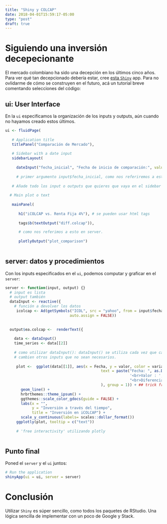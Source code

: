 ```yaml
---
title: "Shiny y COLCAP"
date: 2018-04-01T15:59:17-05:00
type: "post"
draft: true
---
```


# Siguiendo una inversión decepecionante

El mercado colombiano ha sido una decepción en los últimos cinco años. Para ver qué tan decepcionado debería estar, cree [esta `Shiny`](https://davidsalazarvergara.shinyapps.io/ComparacionMercado/) app. Para no ovlidarme de cómo se construyen en el futuro, acá un tutorial breve comentando selecciones del código: 

## ui: User Interface

En la `ui` especificamos la organización de los inputs y outputs, aún cuando no hayamos creado estos últimos. 

```r
ui <- fluidPage(
   
   # Application title
   titlePanel("Comparación de Mercado"),
   
   # Sidebar with a date input
   sidebarLayout( 
     
     dateInput("fecha_inicial", "Fecha de inicio de comparación:", value = "2013-01-01")
     
     # primer argumento input$fecha_inicial, como nos referiremos a esto en server. 
     
   # Añade todo los input o outputs que quieres que vaya en el sidebar
     
  # Main plot o text 
     
   mainPanel(
     
      h1("iCOLCAP vs. Renta Fija 4%"), # se pueden usar html tags
      
      tags$b(textOutput("diff.colcap")),

      # como nos referimos a esto en server. 
        
      plotlyOutput("plot_comparison")
      
```

## server: datos y procedimientos

Con los inputs especificados en el `ui`, podemos computar y graficar en el `server`:

```r
server <- function(input, output) {}
  # input es lista
  # output también 
  dataInput <- reactive({
    # función a devolver los datos 
     icolcap <- Ad(getSymbols("ICOL", src = "yahoo", from = input$fecha_inicial, to = input$fecha_final, 
                             auto.assign = FALSE))
     
     
  output$ea.colcap <-  renderText({
    
    data <- dataInput()
    time_series <- data[[2]]
    
    # como utilizar dataInput(): dataInput() se utiliza cada vez que cambien inputs. no cada vez que 
    # cambien otros inputs que no sean necesarios.
    
     plot <-  ggplot(data[[1]], aes(x = Fecha, y = valor, color = variable,
                                           text = paste("Fecha: ", as.Date(Fecha),
                                                        '<br>Valor : ', dollar_d(valor),
                                                        "<br>Diferencia :", dollar_d(diff)
                                           ), group = 1)) + ## trick from: https://stackoverflow.com/questions/47507186/tooltip-removes-regression-line-ggplotly
       geom_line() +
       hrbrthemes::theme_ipsum() +
       ggthemes::scale_color_gdocs(guide = FALSE) +
       labs(x = "",
            y = "Inversión a través del tiempo",
            title = "Inversión en iCOLCAP") +
       scale_y_continuous(labels= scales::dollar_format()) 
     ggplotly(plot, tooltip = c("text"))
     
     # 'free interactivity' utilizando plotly
    
```

## Punto final 

Poned el `server` y el `ui` juntos:

```r
# Run the application 
shinyApp(ui = ui, server = server)
```

# Conclusión

Utilizar `Shiny` es súper sencillo, como todos los paquetes de RStudio. Una lógica sencilla de implementar con un poco de Google y Stack. 


